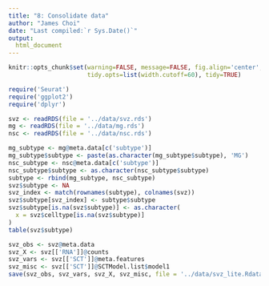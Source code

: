 ```yaml
---
title: "8: Consolidate data"
author: "James Choi"
date: "Last compiled:`r Sys.Date()`"
output: 
  html_document
---
```


```r
knitr::opts_chunk$set(warning=FALSE, message=FALSE, fig.align='center', 
                      tidy.opts=list(width.cutoff=60), tidy=TRUE)
```

```r
require('Seurat')
require('ggplot2')
require('dplyr')
```


```r
svz <- readRDS(file = '../data/svz.rds')
mg <- readRDS(file = '../data/mg.rds')
nsc <- readRDS(file = '../data/nsc.rds')
```

```r
mg_subtype <- mg@meta.data[c('subtype')]
mg_subtype$subtype <- paste(as.character(mg_subtype$subtype), 'MG')
nsc_subtype <- nsc@meta.data[c('subtype')]
nsc_subtype$subtype <- as.character(nsc_subtype$subtype)
subtype <- rbind(mg_subtype, nsc_subtype)
svz$subtype <- NA
svz_index <- match(rownames(subtype), colnames(svz))
svz$subtype[svz_index] <- subtype$subtype
svz$subtype[is.na(svz$subtype)] <- as.character(
  x = svz$celltype[is.na(svz$subtype)]
)
table(svz$subtype)
```

```r
svz_obs <- svz@meta.data
svz_X <- svz[['RNA']]@counts
svz_vars <- svz[['SCT']]@meta.features
svz_misc <- svz[['SCT']]@SCTModel.list$model1
save(svz_obs, svz_vars, svz_X, svz_misc, file = '../data/svz_lite.Rdata')
```

